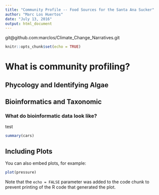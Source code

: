```yaml
---
title: "Community Profile -- Food Sources for the Santa Ana Sucker"
author: "Marc Los Huertos"
date: "July 13, 2016"
output: html_document
---
```


git@github.com:marclos/Climate_Change_Narratives.git
```r
knitr::opts_chunk$set(echo = TRUE)
```

# What is community profiling?

## Phycology and Identifying Algae




## Bioinformatics and Taxonomic 

### What do bioinformatic data look like?

test

```r
summary(cars)
```

## Including Plots

You can also embed plots, for example:

```r
plot(pressure)
```

Note that the `echo = FALSE` parameter was added to the code chunk to prevent printing of the R code that generated the plot.
